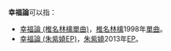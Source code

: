'''幸福論'''可以指：

* [[幸福論_(椎名林檎單曲)|幸福論 (椎名林檎單曲)]]，[[椎名林檎|椎名林檎]]1998年[[單曲|單曲]]。
* [[幸福論_(朱紫嬈EP)|幸福論 (朱紫嬈EP)]]，[[朱紫嬈|朱紫嬈]]2013年[[EP|EP]]。

{{disambig|X|Cat=三字消歧義}}